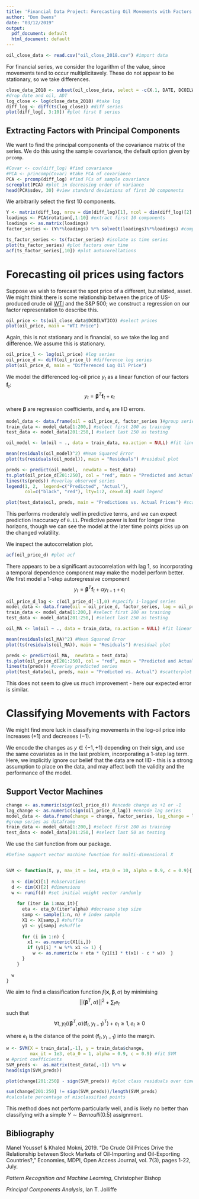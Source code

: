 ```yaml
---
title: 'Financial Data Project: Forecasting Oil Movements with Factors'
author: "Dom Owens"
date: "03/12/2019"
output:
  pdf_document: default
  html_document: default
---
```


```r
oil_close_data <- read.csv("oil_close_2018.csv") #import data
```


For financial series, we consider the logarithm of the value, since movements tend to occur multiplicitavely. These do not appear to be stationary, so we take differences.
```r
close_data_2018 <- subset(oil_close_data, select = -c(X.1, DATE, DCOILWTICO, ADT)) 
#drop date and oil, ADT
log_close <- log(close_data_2018) #take log
diff_log <- diff(ts(log_close)) #diff series
plot(diff_log[, 3:10]) #plot first 8 series 
```


## Extracting Factors with Principal Components

We want to find the principal components of the covariance matrix of the series. We do this using the sample covariance, the default option given by `prcomp`.

```r
#Covar <- cov(diff_log) #find covariance
#PCA <- princomp(Covar) #take PCA of covariance
PCA <- prcomp(diff_log) #find PCs of sample covariance
screeplot(PCA) #plot in decreasing order of variance
head(PCA$sdev, 30) #view standard deviations of first 30 components
```

We arbitrarily select the first 10 components.

```r
Y <- matrix(diff_log, nrow = dim(diff_log)[1], ncol = dim(diff_log)[2] )
loadings <- PCA$rotation[,1:10] #extract first 10 components
loadings <- as.matrix(loadings)
factor_series <- (Y%*%loadings) %*% solve(t(loadings)%*%loadings) #compute time series of factors, unnormalised

ts_factor_series <- ts(factor_series) #isolate as time series
plot(ts_factor_series) #plot factors over time
acf(ts_factor_series[,10]) #plot autocorellations
```


# Forecasting oil prices using factors

Suppose we wish to forecast the spot price of a different, but related, asset. We might think there is some relationship between the price of US-produced crude oil [WTI](https://fred.stlouisfed.org/series/DCOILWTICO) and the S&P 500; we construct a regression on our factor representation to describe this.

```r
oil_price <- ts(oil_close_data$DCOILWTICO) #select prices
plot(oil_price, main = "WTI Price")
```

Again, this is not stationary and is financial, so we take the log and difference. We assume this is stationary.

```r
oil_price_l <- log(oil_price) #log series
oil_price_d <- diff(oil_price_l) #difference log series
plot(oil_price_d, main = "Differenced Log Oil Price")
```

We model the differenced log-oil price $y_t$ as a linear function of our factors $\mathbf{f}_t$:
$$ y_t = \boldsymbol{\beta}^T \mathbf{f}_t + \epsilon_t  $$

where $\boldsymbol{\beta}$ are regression coefficients, and $\boldsymbol{\epsilon}_t$ are IID errors.


```r
model_data <- data.frame(oil = oil_price_d, factor_series )#group series as dataframe
train_data <- model_data[1:200,] #select first 200 as training
test_data <- model_data[201:250,] #select last 250 as testing

oil_model <- lm(oil ~ ., data = train_data, na.action = NULL) #fit linear model

mean(residuals(oil_model)^2) #Mean Squared Error
plot(ts(residuals(oil_model)), main = "Residuals") #residual plot

preds <- predict(oil_model,  newdata = test_data)
ts.plot(oil_price_d[201:250], col = "red", main = "Predicted and Actual Future Diff-Log-Prices") #plot predicted series
lines(ts(preds)) #overlay observed series
legend(1, 2,  legend=c("Predicted", "Actual"),
       col=c("black", "red"), lty=1:2, cex=0.8) #add legend

plot(test_data$oil, preds, main = "Predictions vs. Actual Prices") #scatterplot of prediction errors
```
This performs moderately well in predictive terms, and we can expect prediction inaccuracy of `0.11`. Predictive power is lost for longer time horizons, though we can see the model at the later time points picks up on the changed volatility.

We inspect the autocorrelation plot.

```r
acf(oil_price_d) #plot acf
```

There appears to be a significant autocorrelation with lag 1, so incorporating a temporal dependence component may make the model perform better.
We first model a 1-step autoregressive component
$$ y_t = \boldsymbol{\beta}^T \mathbf{f}_t + \alpha y_{t-1} + \epsilon_t  $$
```r
oil_price_d_lag <- c(oil_price_d[-1],0) #specify 1-lagged series
model_data <- data.frame(oil = oil_price_d, factor_series, lag = oil_price_d_lag) #group series as dataframe
train_data <- model_data[1:200,] #select first 200 as training
test_data <- model_data[201:250,] #select last 250 as testing

oil_MA <- lm(oil ~ ., data = train_data, na.action = NULL) #fit linear model

mean(residuals(oil_MA)^2) #Mean Squared Error
plot(ts(residuals(oil_MA)), main = "Residuals") #residual plot

preds <- predict(oil_MA,  newdata = test_data)
ts.plot(oil_price_d[201:250], col = "red", main = "Predicted and Actual") #plot observed series in red
lines(ts(preds)) #overlay predicted series
plot(test_data$oil, preds, main = "Predicted vs. Actual") #scatterplot of prediction errors
```


This does not seem to give us much improvement - here our expected error is similar.





# Classifying Movements with Factors

We might find more luck in classifying movements in the log-oil price into increases $(+1)$ and decreases  $(-1)$.

We encode the changes as $y \in \{ -1, +1\}$ depending on their sign, and use the same covariates as in the last problem, incorporating a 1-step lag term. 
Here, we implicitly ignore our belief that the data are not IID - this is a strong assumption to place on the data, and may affect both the validity and the performance of the model.

## Support Vector Machines


```r
change <- as.numeric(sign(oil_price_d)) #encode change as +1 or -1
lag_change <- as.numeric(sign(oil_price_d_lag)) #encode lag series
model_data <- data.frame(change = change, factor_series, lag_change = lag_change) 
#group series as dataframe
train_data <- model_data[1:200,] #select first 200 as training
test_data <- model_data[201:250,] #select last 50 as testing
```

We use the `SVM` function from our package.
```r
#Define support vector machine function for multi-dimensional X


SVM <- function(X, y, max_it = 1e4, eta_0 = 10, alpha = 0.9, c = 0.9){
  
  n <- dim(X)[1] #observations
  d <- dim(X)[2] #dimensions
  w <- runif(d) #set initial weight vector randomly
  
    for (iter in 1:max_it){
      eta <- eta_0/(iter^alpha) #decrease step size
      samp <- sample(1:n, n) # index sample
      X1 <- X[samp,] #shuffle
      y1 <- y[samp] #shuffle
      
      for (i in 1:n) {
        x1 <- as.numeric(X1[i,])
        if (y1[i] * w %*% x1 <= 1) {
          w <- as.numeric(w + eta * (y1[i] * t(x1) - c * w))  }
      }
    }
  
  w
}


```


We aim to find a classification function $f(\boldsymbol{x,\beta},\alpha)$ by minimising 
$$ || (\boldsymbol{\beta}^T, \alpha) ||^2 + \sum_t e_t$$
such that $$ \forall t, y_t((\boldsymbol{\beta}^T, \alpha)(\mathbf{f}_t, y_{t-1})^T  ) + e_t \geq 1, e_t \geq 0  $$

where $e_t$ is the distance of the point $(\mathbf{f}_t, y_{t-1})$ into the margin.


```r
w <- SVM(X = train_data[,-1], y = train_data$change,
         max_it = 1e3, eta_0 = 1, alpha = 0.9, c = 0.9) #fit SVM
w #print coefficients
SVM_preds <-  as.matrix(test_data[,-1]) %*% w
head(sign(SVM_preds))

plot(change[201:250] - sign(SVM_preds)) #plot class residuals over time

sum(change[201:250] != sign(SVM_preds))/length(SVM_preds)
#calculate percentage of misclassified points
```

This method does not perform particularly well, and is likely no better than classifying with a simple $Y \sim Bernoulli(0.5)$ assignment.

 
## Bibliography

Manel Youssef & Khaled Mokni, 2019. "Do Crude Oil Prices Drive the Relationship between Stock Markets of Oil-Importing and Oil-Exporting Countries?," Economies, MDPI, Open Access Journal, vol. 7(3), pages 1-22, July.

*Pattern Recognition and Machine Learning*, Christopher Bishop

*Principal Components Analysis*, Ian T. Jolliffe

